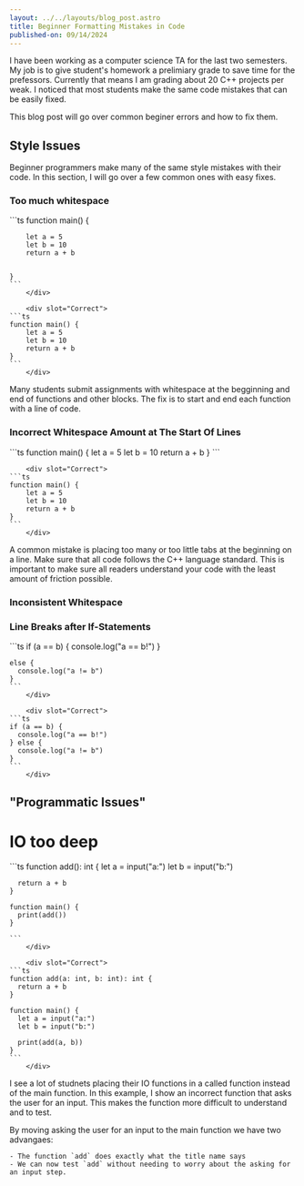 ```yaml
---
layout: ../../layouts/blog_post.astro
title: Beginner Formatting Mistakes in Code
published-on: 09/14/2024
---
```



I have been working as a computer science TA for the last two semesters. My job is to give student's
homework a prelimiary grade to save time for the prefessors. Currently that means I am grading about
20 C++ projects per weak. I noticed that most students make the same code mistakes that can be easily
fixed.

This blog post will go over common beginer errors and how to fix them.

## Style Issues

Beginner programmers make many of the same style mistakes with their code. In this section, I will go over
a few common ones with easy fixes.

### Too much whitespace

<Tab client:idle>
		<div slot="Incorrect">
    ```ts
    function main() {

    	let a = 5
    	let b = 10
    	return a + b


    }
    ```
		</div>

		<div slot="Correct">
    ```ts
    function main() {
    	let a = 5
    	let b = 10
    	return a + b
    }
    ```
		</div>
</Tab>

Many students submit assignments with whitespace at the begginning and end of functions and other blocks.
The fix is to start and end each function with a line of code.

### Incorrect Whitespace Amount at The Start Of Lines

<Tab client:idle>
		<div slot="Incorrect">
    ```ts
    function main() {
  	let a = 5
  	let b = 10
  	return a + b
    }
    ```
		</div>

		<div slot="Correct">
    ```ts
    function main() {
    	let a = 5
    	let b = 10
    	return a + b
    }
    ```
		</div>
</Tab>

A common mistake is placing too many or too little tabs at the beginning on a line.
Make sure that all code follows the C++ language standard. This is important to make sure
all readers understand your code with the least amount of friction possible.

### Inconsistent Whitespace

### Line Breaks after If-Statements

<Tab client:idle>
		<div slot="Incorrect">
    ```ts
    if (a == b) {
      console.log("a == b!")
    }

    else {
      console.log("a != b")
    }
    ```
		</div>

		<div slot="Correct">
    ```ts
    if (a == b) {
      console.log("a == b!")
    } else {
      console.log("a != b")
    }
    ```
		</div>
</Tab>

## "Programmatic Issues"

# IO too deep

<Tab client:idle>
		<div slot="Incorrect">
    ```ts
    function add(): int {
      let a = input("a:")
      let b = input("b:")

      return a + b
    }

    function main() {
      print(add())
    }

    ```
		</div>

		<div slot="Correct">
    ```ts
    function add(a: int, b: int): int {
      return a + b
    }

    function main() {
      let a = input("a:")
      let b = input("b:")

      print(add(a, b))
    }
    ```
		</div>
</Tab>

I see a lot of studnets placing their IO functions in a called function instead of the
main function. In this example, I show an incorrect function that asks the user for an
input. This makes the function more difficult to understand and to test.

By moving asking the user for an input to the main function we have two advangaes:

	- The function `add` does exactly what the title name says
	- We can now test `add` without needing to worry about the asking for an input step.

